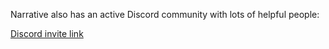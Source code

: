 Narrative also has an active Discord community with lots of helpful people:

[Discord invite link](https://discord.gg/qyVJmpQ2Pn)
